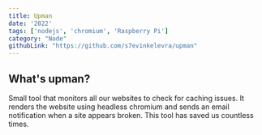 ```yaml
---
title: Upman
date: '2022'
tags: ['nodejs', 'chromium', 'Raspberry Pi']
category: "Node"
githubLink: "https://github.com/s7evinkelevra/upman"
---
```


## What's upman?
Small tool that monitors all our websites to check for caching issues. It renders the website using headless chromium and sends an email notification when a site appears broken. This tool has saved us countless times.